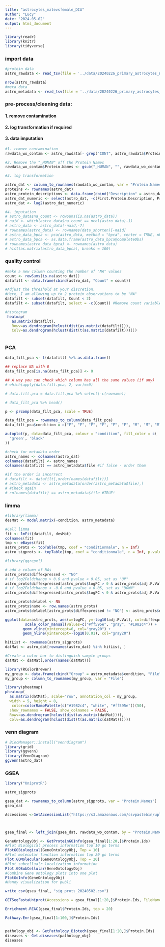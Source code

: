 ```yaml
---
title: "astrocytes_malevsfemale_DIA"
author: "Lucy"
date: "2024-05-02"
output: html_document
---
```


```r
library(readr)
library(knitr)
library(tidyverse)
```

### import data

```r
#protein data
astro_rawdata <- read_tsv(file = '../data/20240226_primary_astrocytes_malevsfemale_bulk_original_TT.tsv')

nrow(astro_rawdata)
#meta data
astro_metadata <- read_tsv(file = '../data/20240226_primary_astrocytes_malevsfemale_bulk_TT_metadata.tsv')
```

### pre-process/cleaning data:

#### 1. remove contamination

#### 2. log transformation if required

#### 3. data imputation

```r
#1. remove contamination
rawdata_wo_contam <- astro_rawdata[- grep("CONT", astro_rawdata$Protein.Group),]

#2. Remove the "_HUMAN" off the Protein Names
rawdata_wo_contam$Protein.Names <- gsub("_HUMAN", "", rawdata_wo_contam$Protein.Names)

#3. log transformation

astro_dat <- column_to_rownames(rawdata_wo_contam, var = "Protein.Names")
proteins <- rownames(astro_dat)
astro_protein_descriptions <- data.frame(cbind("Description" = astro_dat$First.Protein.Description, proteins))
astro_dat_numeric <- select(astro_dat, -c(First.Protein.Description, Protein.Ids, Protein.Group, Genes))
astro_dat <- log2(astro_dat_numeric)

#4. imputation
# astro_data$na_count <- rowSums(is.na(astro_data))
# naid <- which(astro_data$na_count == ncol(astro_data)-1)
# astro_data <- astro_data[-naid,-7] 
# rownames(astro_data) <- rownames(data_shorten)[-naid]
# astro_data_bpca <- pca(astro_data, method = "bpca", center = TRUE, nPcs = 5, completeObs = TRUE, scale = "vector")
# astro_data_bpca <- as.data.frame(astro_data_bpca@completeObs)
# rownames(astro_data_bpca) <- rownames(astro_data)
# hist(as.matrix(astro_data_bpca), breaks = 100)

```

### quality control

```r
#make a new column counting the number of "NA" values
count <- rowSums(is.na(astro_dat))
datafilt <- data.frame(cbind(astro_dat, "Count" = count))

#Adjust the threshold at your discretion. 
#Here, I am allowing up to 2 protein observations to be "NA"
datafilt <- subset(datafilt, Count < 2)
datafilt <- subset(datafilt, select = -c(Count)) #Remove count variable

#histogram
 heatmap(
   as.matrix(datafilt), 
   Rowv=as.dendrogram(hclust(dist(as.matrix(datafilt)))),
   Colv=as.dendrogram(hclust(dist(t(as.matrix(datafilt))))))
 
```

### PCA

```r

data_filt_pca <- t(datafilt) %>% as.data.frame()

## replace NA with 0
data_filt_pca[is.na(data_filt_pca)] <- 0

## A way you can check which column has all the same values (if any)
# which(apply(data.filt.pca, 2, var)==0)

# data.filt.pca = data.filt.pca %>% select(-c(rowname))

# data_filt_pca %>% head()

p <- prcomp(data_filt_pca, scale = TRUE)

data_filt_pca = rownames_to_column(data_filt_pca)
data_filt_pca$condition = c("F", "F", "F", "F", "F", "F", "M", "M", "M", "M", "M", "M")

autoplot(p, data=data_filt_pca, colour = "condition", fill_color = c(
  'green', 'black'
))
```

```r
#check for metadata order
astro_names <- colnames(astro_dat)
colnames(datafilt) <- astro_names
colnames(datafilt) == astro_metadata$file #if false - order them

#if the order is incorrect
# datafilt <- datafilt[,order(names(datafilt))]
# astro_metadata <- astro_metadata[order(astro_metadata$file),]
# #Check again
# colnames(datafilt) == astro_metadata$file #TRUE!

```

### limma

```r
#library(limma)
desMat <- model.matrix(~condition, astro_metadata)

#Call limma
fit <- lmFit(datafilt, desMat)
colnames(fit)
tmp <- eBayes(fit)
astro_prots <- topTable(tmp, coef = "conditionmale", n = Inf)
astro_sigprots <- topTable(tmp, coef = "conditionmale", n = Inf, p.value = 0.01)

```

```r
#library(ggrepel)

# add a column of NAs
astro_prots$diffexpressed <- "NO"
# if log2Foldchange > 0.6 and pvalue < 0.05, set as "UP" 
astro_prots$diffexpressed[astro_prots$logFC > 0 & astro_prots$adj.P.Val < 0.01] <- "UP"
# if log2Foldchange < -0.6 and pvalue < 0.05, set as "DOWN"
astro_prots$diffexpressed[astro_prots$logFC < 0 & astro_prots$adj.P.Val < 0.01] <- "DOWN"

astro_prots$delabel <- NA
astro_prots$name <- row.names(astro_prots)
astro_prots$delabel[astro_prots$diffexpressed != "NO"] <- astro_prots$name[astro_prots$diffexpressed != "NO"]

ggplot(data=astro_prots, aes(x=logFC, y=-log10(adj.P.Val), col=diffexpressed, label=delabel)) + geom_point() + theme_minimal() + geom_text_repel(size = 3, colour = "darkgrey", max.overlaps = 40) +
         scale_color_manual(values=c("#ff595e", "gray", "#1982c4")) +
        geom_vline(xintercept=0, col="gray20") +
        geom_hline(yintercept=-log10(0.01), col="gray20")
```

```r

hitList <- rownames(astro_sigprots)
datMat <- astro_dat[rownames(astro_dat) %in% hitList, ] 

#Create a color bar to distinguish sample groups
datMat <- datMat[,order(names(datMat))]

library(RColorBrewer)
my_group <- data.frame(cbind("Group" = astro_metadata$condition, "File" = astro_metadata$file))
my_group <- column_to_rownames(my_group, var = "File")

library(pheatmap)
pheatmap(
  as.matrix(datMat), scale="row", annotation_col = my_group,
  width = 5, height = 8,
   color=colorRampPalette(c("#1982c4", "white", "#ff595e"))(50),
  show_rownames = FALSE, show_colnames = FALSE,
  Rowv=as.dendrogram(hclust(dist(as.matrix(datMat)))),
  Colv=as.dendrogram(hclust(dist(t(as.matrix(datMat))))))
```

### venn diagram

```r
# BiocManager::install("venndiagram")
library(grid)
library(ggvenn)
library(VennDiagram)
ggvenn(astro_dat)
```

### GSEA

```r
library("UniprotR")
```

```r

astro_sigprots

gsea_dat <- rownames_to_column(astro_sigprots, var = "Protein.Names")
gsea_dat

Accessions <-GetAccessionList("https://s3.amazonaws.com/csvpastebin/uploads/9571fa356c67a0c7c95e8431799a051a/Accessions.csv") 



gsea_final <- left_join(gsea_dat, rawdata_wo_contam, by = "Protein.Names") %>% select(colnames(gsea_dat), "Protein.Ids")

GeneOntologyObj <- GetProteinGOInfo(gsea_final[1:20,]$Protein.Ids) 
#Plot Biological process information top 10 go terms  
PlotGOBiological(GeneOntologyObj, Top = 10) 
#Plot molecular function information top 20 go terms
Plot.GOMolecular(GeneOntologyObj, Top = 20)
#Plot subcellualr localization information 
Plot.GOSubCellular(GeneOntologyObj) 
#Combine Gene ontology plots into one plot 
PlotGoInfo(GeneOntologyObj)
#Handy visualization for publi

write_csv(gsea_final, "sig_prots_20240502.csv")

GETSeqFastaUniprot(Accessions = gsea_final[1:20,]$Protein.Ids, FileName = "Acclist")

Enrichment.REAC(gsea_final$Protein.Ids, top = 20)

Pathway.Enr(gsea_final[1:100,]$Protein.Ids)


pathology_obj <- GetPathology_Biotech(gsea_final[1:20,]$Protein.Ids)
diseases <- Get.diseases(pathology_obj)           
diseases
                                   


```

```r
```
